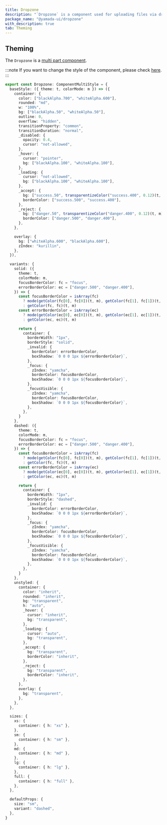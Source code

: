 ```yaml
---
title: Dropzone
description: "`Dropzone` is a component used for uploading files via drag and drop."
package_name: "@yamada-ui/dropzone"
with_description: true
tab: Theming
---
```


## Theming

The `Dropzone` is a [multi part component](/styled-system/theming/component-styles#multi-part-components).

:::note
If you want to change the style of the component, please check [here](/styled-system/theming/customize-theme#changing-the-style-of-components).
:::

```ts
export const Dropzone: ComponentMultiStyle = {
  baseStyle: ({ theme: t, colorMode: m }) => ({
    container: {
      color: ["blackAlpha.700", "whiteAlpha.600"],
      rounded: "md",
      w: "100%",
      bg: ["blackAlpha.50", "whiteAlpha.50"],
      outline: 0,
      overflow: "hidden",
      transitionProperty: "common",
      transitionDuration: "normal",
      _disabled: {
        opacity: 0.4,
        cursor: "not-allowed",
      },
      _hover: {
        cursor: "pointer",
        bg: ["blackAlpha.100", "whiteAlpha.100"],
      },
      _loading: {
        cursor: "not-allowed",
        bg: ["blackAlpha.100", "whiteAlpha.100"],
      },
      _accept: {
        bg: ["success.50", transparentizeColor("success.400", 0.12)(t, m)],
        borderColor: ["success.500", "success.400"],
      },
      _reject: {
        bg: ["danger.50", transparentizeColor("danger.400", 0.12)(t, m)],
        borderColor: ["danger.500", "danger.400"],
      },
    },

    overlay: {
      bg: ["whiteAlpha.600", "blackAlpha.600"],
      zIndex: "kurillin",
    },
  }),

  variants: {
    solid: ({
      theme: t,
      colorMode: m,
      focusBorderColor: fc = "focus",
      errorBorderColor: ec = ["danger.500", "danger.400"],
    }) => {
      const focusBorderColor = isArray(fc)
        ? mode(getColor(fc[0], fc[0])(t, m), getColor(fc[1], fc[1])(t, m))(m)
        : getColor(fc, fc)(t, m)
      const errorBorderColor = isArray(ec)
        ? mode(getColor(ec[0], ec[0])(t, m), getColor(ec[1], ec[1])(t, m))(m)
        : getColor(ec, ec)(t, m)

      return {
        container: {
          borderWidth: "1px",
          borderStyle: "solid",
          _invalid: {
            borderColor: errorBorderColor,
            boxShadow: `0 0 0 1px ${errorBorderColor}`,
          },
          _focus: {
            zIndex: "yamcha",
            borderColor: focusBorderColor,
            boxShadow: `0 0 0 1px ${focusBorderColor}`,
          },
          _focusVisible: {
            zIndex: "yamcha",
            borderColor: focusBorderColor,
            boxShadow: `0 0 0 1px ${focusBorderColor}`,
          },
        },
      }
    },
    dashed: ({
      theme: t,
      colorMode: m,
      focusBorderColor: fc = "focus",
      errorBorderColor: ec = ["danger.500", "danger.400"],
    }) => {
      const focusBorderColor = isArray(fc)
        ? mode(getColor(fc[0], fc[0])(t, m), getColor(fc[1], fc[1])(t, m))(m)
        : getColor(fc, fc)(t, m)
      const errorBorderColor = isArray(ec)
        ? mode(getColor(ec[0], ec[0])(t, m), getColor(ec[1], ec[1])(t, m))(m)
        : getColor(ec, ec)(t, m)

      return {
        container: {
          borderWidth: "1px",
          borderStyle: "dashed",
          _invalid: {
            borderColor: errorBorderColor,
            boxShadow: `0 0 0 1px ${errorBorderColor}`,
          },
          _focus: {
            zIndex: "yamcha",
            borderColor: focusBorderColor,
            boxShadow: `0 0 0 1px ${focusBorderColor}`,
          },
          _focusVisible: {
            zIndex: "yamcha",
            borderColor: focusBorderColor,
            boxShadow: `0 0 0 1px ${focusBorderColor}`,
          },
        },
      }
    },
    unstyled: {
      container: {
        color: "inherit",
        rounded: "inherit",
        bg: "transparent",
        h: "auto",
        _hover: {
          cursor: "inherit",
          bg: "transparent",
        },
        _loading: {
          cursor: "auto",
          bg: "transparent",
        },
        _accept: {
          bg: "transparent",
          borderColor: "inherit",
        },
        _reject: {
          bg: "transparent",
          borderColor: "inherit",
        },
      },
      overlay: {
        bg: "transparent",
      },
    },
  },

  sizes: {
    xs: {
      container: { h: "xs" },
    },
    sm: {
      container: { h: "sm" },
    },
    md: {
      container: { h: "md" },
    },
    lg: {
      container: { h: "lg" },
    },
    full: {
      container: { h: "full" },
    },
  },

  defaultProps: {
    size: "sm",
    variant: "dashed",
  },
}
```
